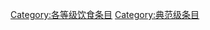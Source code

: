 {{catmore1|[[WikiProject:飲食|WikiProject:飲食]]}}
{{Articles by Quality| topic=饮食|project=饮食|format=toc}}
{{Wikipedia category}}
{{emptycat}}
[[Category:各等级饮食条目|Category:各等级饮食条目]]
[[Category:典范级条目|Category:典范级条目]]